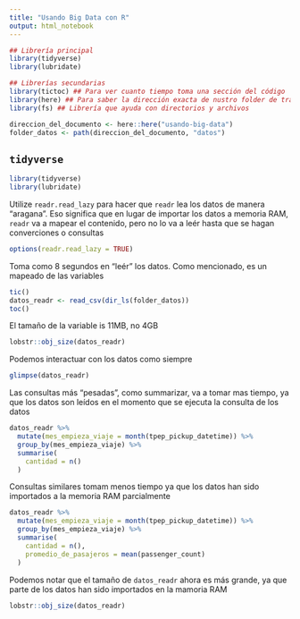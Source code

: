 ```yaml
---
title: "Usando Big Data con R"
output: html_notebook
---
```


```r

## Librería principal
library(tidyverse)
library(lubridate)

## Librerías secundarias
library(tictoc) ## Para ver cuanto tiempo toma una sección del código
library(here) ## Para saber la dirección exacta de nustro folder de trabajo
library(fs) ## Librería que ayuda con directorios y archivos

```

```r
direccion_del_documento <- here::here("usando-big-data")
folder_datos <- path(direccion_del_documento, "datos")
```

## `tidyverse`

```r
library(tidyverse)
library(lubridate)
```

Utilize `readr.read_lazy` para hacer que `readr` lea los datos de manera "aragana".
Eso significa que en lugar de importar los datos a memoria RAM, `readr` va a 
mapear el contenido, pero no lo va a leér hasta que se hagan 
converciones o consultas 

```r
options(readr.read_lazy = TRUE)
```

Toma como 8 segundos en "leér" los datos. Como mencionado, es un mapeado de las
variables

```r
tic()
datos_readr <- read_csv(dir_ls(folder_datos))
toc()
```

El tamaño de la variable is 11MB, no 4GB
```r
lobstr::obj_size(datos_readr)
```

Podemos interactuar con los datos como siempre

```r
glimpse(datos_readr)
```
Las consultas más "pesadas", como summarizar, va  a tomar mas tiempo, ya que los
datos son leídos en el momento que se ejecuta la consulta de los datos

```r
datos_readr %>% 
  mutate(mes_empieza_viaje = month(tpep_pickup_datetime)) %>% 
  group_by(mes_empieza_viaje) %>% 
  summarise(
    cantidad = n()
  )
```
Consultas similares tomam menos tiempo ya que los datos han sido importados a 
la memoria RAM parcialmente

```r
datos_readr %>% 
  mutate(mes_empieza_viaje = month(tpep_pickup_datetime)) %>% 
  group_by(mes_empieza_viaje) %>% 
  summarise(
    cantidad = n(),
    promedio_de_pasajeros = mean(passenger_count)
  )
```
Podemos notar que el tamaño de `datos_readr` ahora es más grande, ya que parte 
de los datos han sido importados en la mamoria RAM

```r
lobstr::obj_size(datos_readr)
```


